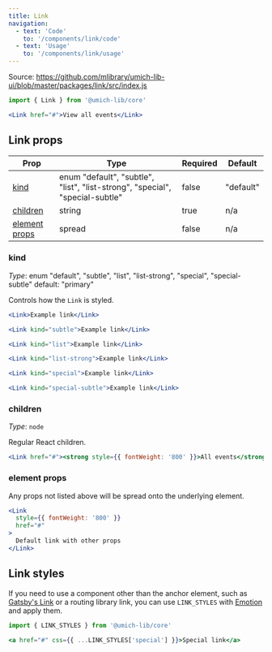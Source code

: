 ```yaml
---
title: Link
navigation:
  - text: 'Code'
    to: '/components/link/code'
  - text: 'Usage'
    to: '/components/link/usage'
---
```



Source: https://github.com/mlibrary/umich-lib-ui/blob/master/packages/link/src/index.js

```js
import { Link } from '@umich-lib/core'
```

```jsx live=true
<Link href="#">View all events</Link>
```

## Link props

|Prop|Type|Required|Default|
|----|----|--------|-------|
|[kind](#kind)|enum "default", "subtle", "list", "list-strong", "special", "special-subtle"|false|"default"|
|[children](#children)|string|true|n/a|
|[element props](#element-props)|spread|false|n/a|

### kind

*Type*: enum "default", "subtle", "list", "list-strong", "special", "special-subtle" default: "primary"

Controls how the `Link` is styled.

```jsx live
<Link>Example link</Link>
```

```jsx live
<Link kind="subtle">Example link</Link>
```

```jsx live
<Link kind="list">Example link</Link>
```

```jsx live
<Link kind="list-strong">Example link</Link>
```

```jsx live
<Link kind="special">Example link</Link>
```

```jsx live
<Link kind="special-subtle">Example link</Link>
```

### children

*Type*: `node`

Regular React children.

```jsx live=true
<Link href="#"><strong style={{ fontWeight: '800' }}>All events</strong></Link>
```

### element props

Any props not listed above will be spread onto the underlying element.

```jsx live=true
<Link
  style={{ fontWeight: '800' }}
  href="#"
>
  Default link with other props
</Link>
```

## Link styles

If you need to use a component other than the anchor element, such as [Gatsby's Link](https://www.gatsbyjs.org/docs/gatsby-link/) or a routing library link, you can use `LINK_STYLES` with [Emotion](https://emotion.sh/docs/) and apply them.

```js
import { LINK_STYLES } from '@umich-lib/core'
```

```jsx
<a href="#" css={{ ...LINK_STYLES['special'] }}>Special link</a>
```